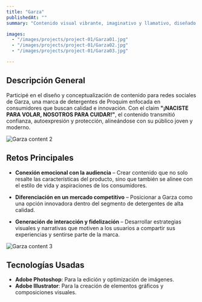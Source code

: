 ```yaml
---
title: "Garza"
publishedAt: ""
summary: "Contenido visual vibrante, imaginativo y llamativo, diseñado para captar la atención y transmitir la esencia de Garza."

images:
  - "/images/projects/project-01/Garza01.jpg"
  - "/images/projects/project-01/Garza02.jpg"
  - "/images/projects/project-01/Garza03.jpg"

---
```


## Descripción General

Participé en el diseño y conceptualización de contenido para redes sociales de Garza, una marca de detergentes de Proquim enfocada en consumidores que buscan calidad e innovación. Con el claim **"¡NACISTE PARA VOLAR, NOSOTROS PARA CUIDAR!"**, el contenido transmitió confianza, autoexpresión y protección, alineándose con su público joven y moderno.

![Garza content 2](/images/projects/project-01/Garza02.jpg)

## Retos Principales

- **Conexión emocional con la audiencia** – Crear contenido que no solo resalte las características del producto, sino que también se alinee con el estilo de vida y aspiraciones de los consumidores.

- **Diferenciación en un mercado competitivo** – Posicionar a Garza como una opción innovadora dentro del segmento de detergentes de alta calidad.

- **Generación de interacción y fidelización** – Desarrollar estrategias visuales y narrativas que motiven a los usuarios a compartir sus experiencias y sentirse parte de la marca.

![Garza content 3](/images/projects/project-01/Garza03.jpg)

## Tecnologías Usadas

- **Adobe Photoshop**: Para la edición y optimización de imágenes.
- **Adobe Illustrator**: Para la creación de elementos gráficos y composiciones visuales.